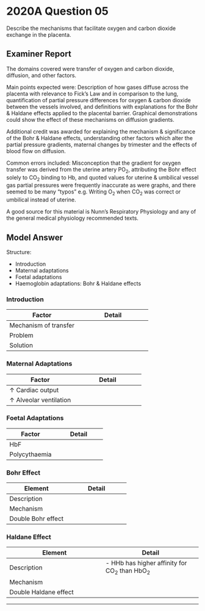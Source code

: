 # 2020A Question 05

Describe the mechanisms that facilitate oxygen and carbon dioxide exchange in the placenta.


## Examiner Report

The domains covered were transfer of oxygen and carbon dioxide, diffusion, and other factors.

Main points expected were: Description of how gases diffuse across the placenta with relevance to Fick’s Law and in comparison to the lung, quantification of partial pressure differences for oxygen & carbon dioxide between the vessels involved, and definitions with explanations for the Bohr & Haldane effects applied to the placental barrier. Graphical demonstrations could show the effect of these mechanisms on diffusion gradients.

Additional credit was awarded for explaining the mechanism & significance of the Bohr & Haldane effects, understanding other factors which alter the partial pressure gradients, maternal changes by trimester and the effects of blood flow on diffusion.

Common errors included: Misconception that the gradient for oxygen transfer was derived from the uterine artery PO~2~, attributing the Bohr effect solely to CO~2~ binding to Hb, and quoted values for uterine & umbilical vessel gas partial pressures were frequently inaccurate as were graphs, and there seemed to be many “typos” e.g. Writing O~2~ when CO~2~ was correct or umbilical instead of uterine.

A good source for this material is Nunn’s Respiratory Physiology and any of the general medical physiology recommended texts.


## Model Answer

Structure:

* Introduction
* Maternal adaptations
* Foetal adaptations
* Haemoglobin adaptations: Bohr & Haldane effects


### Introduction


|Factor|Detail|
| -- | -- |
|Mechanism of transfer|<p>$\dot{Q} = {\dot{V}_{O_2} \over Ca_{O_2} - C\bar{v}_{O_2}}$</p><p>- Diffusion down partial pressure gradient</p>|
|Problem|<p>- Area 15m2 (cf. lung 80m2)</p><p>- Thickness 3.5μm (cf. lung 0.5μm)</p><p>- Hence slow rate of transfer cf. lung</p>|
|Solution|<p>- Maternal adaptations: ↑ CO, ↑ MV</p><p>- Foetal adaptations: ↑ Hb affinity for O~2~, ↑ Hb concentration</p><p>- Haemoglobin design: Bohr and Haldane effects</p>|


### Maternal Adaptations


|Factor|Detail|
| -- | -- |
|↑ Cardiac output|<p>- ↑ 50% at term, with 600mL.min^-1^ to placenta</p><p>- Cause: A) ↑ Metabolic demand → ↑ Preload b) progesterone-induced ↓ SVR</p><p>- Effect: ↑ DO~2~ to placenta, ↑ O~2~ uptake, ↑ CO~2~ excretion</p>|
|↑ Alveolar ventilation|<p>- ↑ 50% at term (≈ ↑ RR 10% + ↑ TV 35%)</p><p>- Cause: A) ↑ metabolic demand b) Progesterone sensitises central chemoreceptors</p><p>- Effect on CO~2~: ↓ PaCO~2~ → Enhanced double Bohr effect</p><p>- Effect on O~2~: ↑ PaO~2~ → ↑ Concentration gradient and ↑ DO~2~</p>|


### Foetal Adaptations


|Factor|Detail|
| -- | -- |
|HbF|<p>- Left shift OHDC with p50 19mmHg (cf. 26mmHg)</p><p>- Cause: Serine substitution → ↓ Affinity for 2,3-DPG</p><p>- Effect: Umbilical venous SvO~2~ 80% despite PO~2~ 30mmHg</p>|
|Polycythaemia|<p>- Hb 180g/L cf. 140g/L</p><p>- Cause: Hypoxia → ↑ Erythropoiesis</p><p>- Effect: Umbilical venous CvO~2~ 16mL.100mL^-1^ despite SvO~2~ 80%</p>|


### Bohr Effect


|Element|Detail|
| -- | -- |
|Description|<p>- If ↓ pH, ↑ pCO~2~:</p><p>&emsp;- ↓ Affinity of Hb for O~2~</p><p>&emsp;- Right shift oxyhaemoglobin dissociation curve (OHDC)</p>|
|Mechanism|<p>- Allosteric interactions between haems:</p><p>&emsp;- ↓ PH, ↑ pCO~2~ → Tense (T) state → ↓ Affinity for O~2~</p><p>&emsp;- ↑ PH, ↓ pCO~2~ → Relaxed (R) state → ↑ Affinity for O~2~</p>|
|Double Bohr effect|<p>- As HbF unloads CO~2~:</p><p>&emsp;- a)↑ pCO~2~/H+ in maternal lacuna → ↓ HbA affinity for O~2~ → Unload O~2~</p><p>&emsp;- b)↓ pCO~2~/H+ in foetal capillary → ↑ HbF affinity for O~2~ → Load O~2~</p><p><img src="resources/Oxyhb-curve-double-bohr.svg"></p>|


### Haldane Effect


|Element|Detail|
| -- | -- |
|Description|- HHb has higher affinity for CO~2~ than HbO~2~|
|Mechanism|<p>- 70%: Because HHb is 3.5x better at forming carbaminoHb</p><p>- 30%: Because ↑ pKa of imidazoles to 8.2 enhances buffering of H+ </p>|
|Double Haldane effect|<p>- As HbA unloads O~2~:</p><p>&emsp;- a)↑ PO~2~ in capillary → ↓ HbF affinity for CO~2~ → Unload CO~2~</p><p>&emsp;- b)↓ PO~2~ in lacuna → ↑ HbA affinity for CO~2~ → Load CO~2~</p><p>→ Amplification of Bohr effect → ↑ Foetal PaO~2~</p><p><img src="resources/CO2-dissociation-curve.svg"></p>|


--- 

